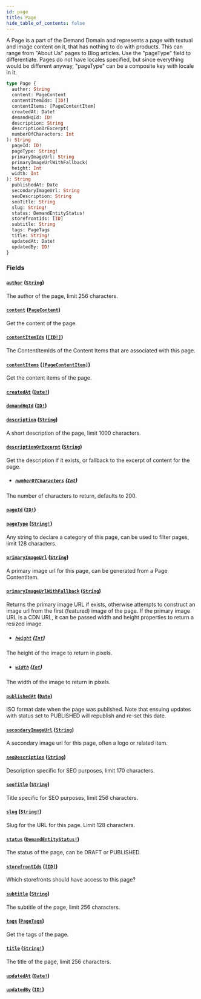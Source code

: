 ```yaml
---
id: page
title: Page
hide_table_of_contents: false
---
```



A Page is a part of the Demand Domain and represents a page with textual and
image content on it, that has nothing to do with products.
This can range from "About Us" pages to Blog articles. Use the "pageType" field to differentiate.
Pages do not have locales specified, but since everything would be different
anyway, "pageType" can be a composite key with locale in it.

```graphql
type Page {
  author: String
  content: PageContent
  contentItemIds: [ID!]
  contentItems: [PageContentItem]
  createdAt: Date!
  demandHqId: ID!
  description: String
  descriptionOrExcerpt(
  numberOfCharacters: Int
): String
  pageId: ID!
  pageType: String!
  primaryImageUrl: String
  primaryImageUrlWithFallback(
  height: Int
  width: Int
): String
  publishedAt: Date
  secondaryImageUrl: String
  seoDescription: String
  seoTitle: String
  slug: String!
  status: DemandEntityStatus!
  storefrontIds: [ID]
  subtitle: String
  tags: PageTags
  title: String!
  updatedAt: Date!
  updatedBy: ID!
}
```


### Fields

#### [`author`](#) ([`String`](/developers/demandhq-apis/demand-api/graphql/reference/scalars/string))

The author of the page, limit 256 characters.


#### [`content`](#) ([`PageContent`](/developers/demandhq-apis/demand-api/graphql/reference/objects/page-content))

Get the content of the page.


#### [`contentItemIds`](#) ([`[ID!]`](/developers/demandhq-apis/demand-api/graphql/reference/scalars/id))

The ContentItemIds of the Content Items that are associated with this page.


#### [`contentItems`](#) ([`[PageContentItem]`](/developers/demandhq-apis/demand-api/graphql/reference/objects/page-content-item))

Get the content items of the page.


#### [`createdAt`](#) ([`Date!`](/developers/demandhq-apis/demand-api/graphql/reference/scalars/date))




#### [`demandHqId`](#) ([`ID!`](/developers/demandhq-apis/demand-api/graphql/reference/scalars/id))




#### [`description`](#) ([`String`](/developers/demandhq-apis/demand-api/graphql/reference/scalars/string))

A short description of the page, limit 1000 characters.


#### [`descriptionOrExcerpt`](#) ([`String`](/developers/demandhq-apis/demand-api/graphql/reference/scalars/string))

Get the description if it exists, or fallback to the excerpt of content for the page.
- ##### [`numberOfCharacters`](#) ([`Int`](/developers/demandhq-apis/demand-api/graphql/reference/scalars/int))

The number of characters to return, defaults to 200.


#### [`pageId`](#) ([`ID!`](/developers/demandhq-apis/demand-api/graphql/reference/scalars/id))




#### [`pageType`](#) ([`String!`](/developers/demandhq-apis/demand-api/graphql/reference/scalars/string))

Any string to declare a category of this page, can be used to filter pages, limit 128 characters.


#### [`primaryImageUrl`](#) ([`String`](/developers/demandhq-apis/demand-api/graphql/reference/scalars/string))

A primary image url for this page, can be generated from a Page ContentItem.


#### [`primaryImageUrlWithFallback`](#) ([`String`](/developers/demandhq-apis/demand-api/graphql/reference/scalars/string))

Returns the primary image URL if exists, otherwise attempts to construct an
image url from the first (featured) image of the page.  If the primary image
URL is a CDN URL, it can be passed width and height properties to return a resized image.
- ##### [`height`](#) ([`Int`](/developers/demandhq-apis/demand-api/graphql/reference/scalars/int))

The height of the image to return in pixels.


- ##### [`width`](#) ([`Int`](/developers/demandhq-apis/demand-api/graphql/reference/scalars/int))

The width of the image to return in pixels.


#### [`publishedAt`](#) ([`Date`](/developers/demandhq-apis/demand-api/graphql/reference/scalars/date))

ISO format date when the page was published. Note that ensuing updates with
status set to PUBLISHED will republish and re-set this date.


#### [`secondaryImageUrl`](#) ([`String`](/developers/demandhq-apis/demand-api/graphql/reference/scalars/string))

A secondary image url for this page, often a logo or related item.


#### [`seoDescription`](#) ([`String`](/developers/demandhq-apis/demand-api/graphql/reference/scalars/string))

Description specific for SEO purposes, limit 170 characters.


#### [`seoTitle`](#) ([`String`](/developers/demandhq-apis/demand-api/graphql/reference/scalars/string))

Title specific for SEO purposes, limit 256 characters.


#### [`slug`](#) ([`String!`](/developers/demandhq-apis/demand-api/graphql/reference/scalars/string))

Slug for the URL for this page. Limit 128 characters.


#### [`status`](#) ([`DemandEntityStatus!`](/developers/demandhq-apis/demand-api/graphql/reference/enums/demand-entity-status))

The status of the page, can be DRAFT or PUBLISHED.


#### [`storefrontIds`](#) ([`[ID]`](/developers/demandhq-apis/demand-api/graphql/reference/scalars/id))

Which storefronts should have access to this page?


#### [`subtitle`](#) ([`String`](/developers/demandhq-apis/demand-api/graphql/reference/scalars/string))

The subtitle of the page, limit 256 characters.


#### [`tags`](#) ([`PageTags`](/developers/demandhq-apis/demand-api/graphql/reference/objects/page-tags))

Get the tags of the page.


#### [`title`](#) ([`String!`](/developers/demandhq-apis/demand-api/graphql/reference/scalars/string))

The title of the page, limit 256 characters.


#### [`updatedAt`](#) ([`Date!`](/developers/demandhq-apis/demand-api/graphql/reference/scalars/date))




#### [`updatedBy`](#) ([`ID!`](/developers/demandhq-apis/demand-api/graphql/reference/scalars/id))






